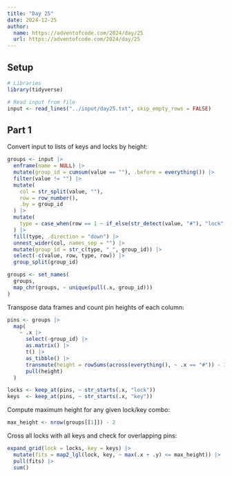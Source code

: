 ```yaml
---
title: "Day 25"
date: 2024-12-25
author:
  name: https://adventofcode.com/2024/day/25
  url: https://adventofcode.com/2024/day/25
---
```


## Setup

```r
# Libraries
library(tidyverse)

# Read input from file
input <- read_lines("../input/day25.txt", skip_empty_rows = FALSE)
```

## Part 1

Convert input to lists of keys and locks by height:

```r

groups <- input |> 
  enframe(name = NULL) |> 
  mutate(group_id = cumsum(value == ""), .before = everything()) |> 
  filter(value != "") |> 
  mutate(
    col = str_split(value, ""),
    row = row_number(),
    .by = group_id
  ) |> 
  mutate(
    type = case_when(row == 1 ~ if_else(str_detect(value, "#"), "lock", "key"))
  ) |> 
  fill(type, .direction = "down") |> 
  unnest_wider(col, names_sep = "") |> 
  mutate(group_id = str_c(type, "_", group_id)) |> 
  select(-c(value, row, type, row)) |> 
  group_split(group_id)

groups <- set_names(
  groups,
  map_chr(groups, ~ unique(pull(.x, group_id)))
)

```

Transpose data frames and count pin heights of each column:

```r

pins <- groups |> 
  map(
    ~ .x |> 
      select(-group_id) |> 
      as.matrix() |> 
      t() |> 
      as_tibble() |> 
      transmute(height = rowSums(across(everything(), ~ .x == "#")) - 1) |> 
      pull(height)
  )

locks <- keep_at(pins, ~ str_starts(.x, "lock"))
keys  <- keep_at(pins, ~ str_starts(.x, "key"))

```
Compute maximum height for any given lock/key combo:

```r

max_height <- nrow(groups[[1]]) - 2

```

Cross all locks with all keys and check for overlapping pins:

```r

expand_grid(lock = locks, key = keys) |> 
  mutate(fits = map2_lgl(lock, key, ~ max(.x + .y) <= max_height)) |> 
  pull(fits) |> 
  sum()

```



